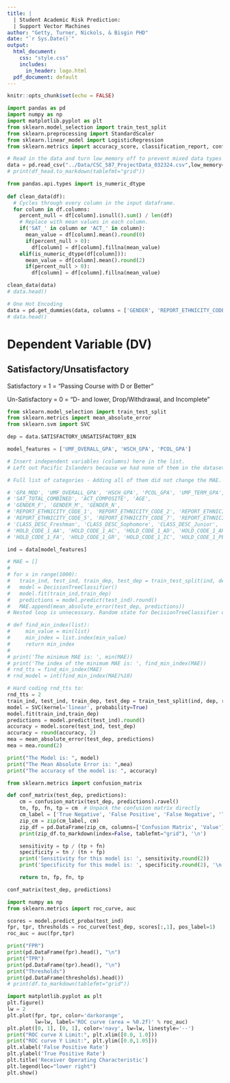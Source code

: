 ```yaml
---
title: |
  | Student Academic Risk Prediction: 
  | Support Vector Machines
author: "Getty, Turner, Nickols, & Bisgin PHD"
date: "`r Sys.Date()`"
output:
  html_document: 
    css: "style.css"
    includes:
      in_header: logo.html
  pdf_document: default
---
```


```r
knitr::opts_chunk$set(echo = FALSE)
```

```python
import pandas as pd
import numpy as np
import matplotlib.pyplot as plt
from sklearn.model_selection import train_test_split
from sklearn.preprocessing import StandardScaler
from sklearn.linear_model import LogisticRegression
from sklearn.metrics import accuracy_score, classification_report, confusion_matrix
```

```python
# Read in the data and turn low_memory off to prevent mixed data types
data = pd.read_csv("../Data/CSC_587_ProjectData_032324.csv",low_memory=False)
# print(df_head.to_markdown(tablefmt="grid"))
```

```python
from pandas.api.types import is_numeric_dtype
 
def clean_data(df):
  # Cycles through every column in the input dataframe.
  for column in df.columns:
    percent_null = df[column].isnull().sum() / len(df)
    # Replace with mean values in each column.
    if('SAT_' in column or 'ACT_' in column):
      mean_value = df[column].mean().round(0)
      if(percent_null > 0):
        df[column] = df[column].fillna(mean_value)
    elif(is_numeric_dtype(df[column])):
      mean_value = df[column].mean().round(2)
      if(percent_null > 0):
        df[column] = df[column].fillna(mean_value)

clean_data(data)
# data.head()
```

```python
# One Hot Encoding
data = pd.get_dummies(data, columns = ['GENDER', 'REPORT_ETHNICITY_CODE', 'CLASS_DESC', 'HOLD_CODE_1'])
# data.head()
```

# Dependent Variable (DV)
## Satisfactory/Unsatisfactory

Satisfactory = 1 = "Passing Course with D or Better" 

Un-Satisfactory = 0 = "D- and lower, Drop/Withdrawal, and Incomplete"

```python
from sklearn.model_selection import train_test_split
from sklearn.metrics import mean_absolute_error
from sklearn.svm import SVC

dep = data.SATISFACTORY_UNSATISFACTORY_BIN

model_features = ['UMF_OVERALL_GPA', 'HSCH_GPA', 'PCOL_GPA']

# Insert independent variables (columns) here in the list.
# Left out Pacific Islanders because we had none of them in the dataset.

# Full list of categories - Adding all of them did not change the MAE.

# 'GPA_MOD', 'UMF_OVERALL_GPA', 'HSCH_GPA', 'PCOL_GPA', 'UMF_TERM_GPA',
# 'SAT_TOTAL_COMBINED', 'ACT_COMPOSITE', 'AGE',
# 'GENDER_F', 'GENDER_M', 'GENDER_N',
# 'REPORT_ETHNICITY_CODE_1', 'REPORT_ETHNICITY_CODE_2', 'REPORT_ETHNICITY_CODE_3', 'REPORT_ETHNICITY_CODE_4',
# 'REPORT_ETHNICITY_CODE_5', 'REPORT_ETHNICITY_CODE_7', 'REPORT_ETHNICITY_CODE_8', 'REPORT_ETHNICITY_CODE_9',
# 'CLASS_DESC_Freshman', 'CLASS_DESC_Sophomore', 'CLASS_DESC_Junior', 'CLASS_DESC_Senior', 'CLASS_DESC_Graduate',
# 'HOLD_CODE_1_AA', 'HOLD_CODE_1_AC', 'HOLD_CODE_1_AD', 'HOLD_CODE_1_AR', 'HOLD_CODE_1_AS', 'HOLD_CODE_1_CH', 'HOLD_CODE_1_CO',
# 'HOLD_CODE_1_FA', 'HOLD_CODE_1_GR', 'HOLD_CODE_1_IC', 'HOLD_CODE_1_PE', 'HOLD_CODE_1_SA', 'HOLD_CODE_1_TR'

ind = data[model_features]
```

```python
# MAE = []
# 
# for x in range(1000):
#   train_ind, test_ind, train_dep, test_dep = train_test_split(ind, dep, random_state = x)
#   model = DecisionTreeClassifier()
#   model.fit(train_ind,train_dep)
#   predictions = model.predict(test_ind).round()
#   MAE.append(mean_absolute_error(test_dep, predictions))
# Nested loop is unnecessary. Random state for DecisionTreeClassifier only changes things if there are two splits that are equally good.

# def find_min_index(list):
#     min_value = min(list)
#     min_index = list.index(min_value)
#     return min_index
# 
# print('The minimum MAE is: ', min(MAE))
# print('The index of the minimum MAE is: ', find_min_index(MAE))
# rnd_tts = find_min_index(MAE)
# rnd_model = int(find_min_index(MAE)%10)
```

```python
# Hard coding rnd_tts to:
rnd_tts = 2
train_ind, test_ind, train_dep, test_dep = train_test_split(ind, dep, random_state = rnd_tts)
model = SVC(kernel='linear', probability=True)
model.fit(train_ind,train_dep)
predictions = model.predict(test_ind).round()
accuracy = model.score(test_ind, test_dep)
accuracy = round(accuracy, 2)
mea = mean_absolute_error(test_dep, predictions)
mea = mea.round(2)
```

```python
print("The Model is: ", model)
print("The Mean Absolute Error is: ",mea)
print("The accuracy of the model is: ", accuracy)
```

```python
from sklearn.metrics import confusion_matrix

def conf_matrix(test_dep, predictions):
    cm = confusion_matrix(test_dep, predictions).ravel()
    tn, fp, fn, tp = cm  # Unpack the confusion matrix directly
    cm_label = ['True Negative', 'False Positive', 'False Negative', 'True Positive']
    zip_cm = zip(cm_label, cm)
    zip_df = pd.DataFrame(zip_cm, columns=['Confusion Matrix', 'Value'])
    print(zip_df.to_markdown(index=False, tablefmt="grid"), '\n')

    sensitivity = tp / (tp + fn)
    specificity = tn / (tn + fp)
    print('Sensitivity for this model is: ', sensitivity.round(2))
    print('Specificity for this model is: ', specificity.round(2), '\n')

    return tn, fp, fn, tp

conf_matrix(test_dep, predictions)
```

```python
import numpy as np
from sklearn.metrics import roc_curve, auc

scores = model.predict_proba(test_ind)
fpr, tpr, thresholds = roc_curve(test_dep, scores[:,1], pos_label=1)
roc_auc = auc(fpr,tpr)

print("FPR")
print(pd.DataFrame(fpr).head(), "\n")
print("TPR")
print(pd.DataFrame(tpr).head(), "\n")
print("Thresholds")
print(pd.DataFrame(thresholds).head())
# print(df.to_markdown(tablefmt="grid"))
```

```python
import matplotlib.pyplot as plt
plt.figure()
lw = 2
plt.plot(fpr, tpr, color='darkorange',
         lw=lw, label='ROC curve (area = %0.2f)' % roc_auc)
plt.plot([0, 1], [0, 1], color='navy', lw=lw, linestyle='--')
print("ROC curve X Limit:", plt.xlim([0.0, 1.0]))
print("ROC curve Y Limit:", plt.ylim([0.0,1.05]))
plt.xlabel('False Positive Rate')
plt.ylabel('True Positive Rate')
plt.title('Receiver Operating Characteristic')
plt.legend(loc="lower right")
plt.show()
```
